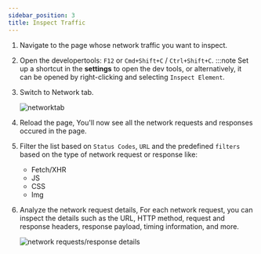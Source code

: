 ```yaml
---
sidebar_position: 3
title: Inspect Traffic
---
```



<InspectTraffic platform={PLATFORM.OPERA} />

1. Navigate to the page whose network traffic you want to inspect.
2. Open the developertools: `F12` or `Cmd+Shift+C` / `Ctrl+Shift+C`.
   :::note
   Set up a shortcut in the **settings** to open the dev tools, or alternatively, it can be opened by right-clicking and selecting `Inspect Element`.

3. Switch to Network tab.

   ![networktab](/img/docs/network-tab.png)

4. Reload the page, You'll now see all the network requests and responses occured in the page.

5. Filter the list based on `Status Codes`, `URL` and the predefined `filters` based on the type of network request or response like:
   - Fetch/XHR
   - JS
   - CSS
   - Img
6. Analyze the network request details, For each network request, you can inspect the details such as the URL, HTTP method, request and response headers, response payload, timing information, and more.

   ![network requests/response details ](/img/docs/network-req-details.png)
